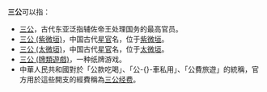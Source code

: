 '''三公'''可以指：
* [[三公|三公]]，古代东亚泛指辅佐帝王处理国务的最高官员。
* [[三公_(紫微垣)|三公 (紫微垣)]]，中国古代[[星官|星官]]名，位于[[紫微垣|紫微垣]]。
* [[三公_(太微垣)|三公 (太微垣)]]，中国古代[[星官|星官]]名，位于[[太微垣|太微垣]]。
* [[三公_(牌類遊戲)|三公 (牌類遊戲)]]，一种纸牌游戏。
*中華人民共和國對於「公款吃喝」、「公-{}-車私用」、「公費旅遊」的統稱，官方用於這些開支的經費稱為[[三公经费|三公经费]]。

{{disambig|cat=二字中國相關消歧義}}